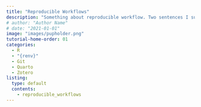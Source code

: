 ```yaml
---
title: "Reproducible Workflows"
description: "Something about reproducible workflow. Two sentences I suppose."
# author: "Author Name"
# date: "2021-01-01"
image: "images/pupholder.png"
tutorial-home-order: 01
categories:
  - R
  - "{renv}"
  - Git
  - Quarto
  - Zotero
listing:
  type: default
  contents:
    - reproducible_workflows
---
```



<!-- ```{=html} -->
<!-- <!DOCTYPE html> -->
<!-- <meta charset="utf-8"> -->
<!-- <meta http-equiv="refresh" content="0; URL=https://example.org"> -->
<!-- <link rel="canonical" href="https://example.org"> -->
<!-- ``` -->